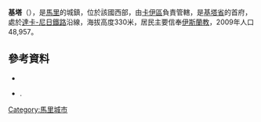 '''基塔'''（{{lang-fr|Kita}}），是[[馬里|馬里]]的城鎮，位於該國西部，由[[卡伊區|卡伊區]]負責管轄，是[[基塔省|基塔省]]的首府，處於[[達卡-尼日鐵路|達卡-尼日鐵路]]沿線，海拔高度330米，居民主要信奉[[伊斯蘭教|伊斯蘭教]]，2009年人口48,957。

{{Coord|13|2|20|N|9|29|15|W|display=title}}

==參考資料==
*{{citation
 |url         = http://instat.gov.ml/documentation/kayes.pdf
 |publisher   = République de Mali: Institut National de la Statistique
 |title       = Resultats Provisoires RGPH 2009 (Région de Kayes)
 |language    = fr
 |deadurl     = yes
 |archiveurl  = https://www.webcitation.org/6AnXrhnbD?url=http://instat.gov.ml/documentation/kayes.pdf
 |archivedate = 2012-09-19
 |accessdate  = 2015-07-09
}}
* {{citation | title=Plan de Sécurité Alimentaire Commune Urbaine de Kita 2007-2011 | publisher=Commissariat à la Sécurité Alimentaire, République du Mali, USAID-Mali | year=2006 | url=http://www.aec.msu.edu/fs2/mali_fd_strtgy/plans/kayes/kita/psa_kita_commune.pdf | language=fr | ref=none | deadurl=yes | archiveurl=https://web.archive.org/web/20120917013516/http://www.aec.msu.edu/fs2/mali_fd_strtgy/plans/kayes/kita/psa_kita_commune.pdf | archivedate=2012年9月17日 | df= | accessdate=2015年7月9日 }}.

{{卡伊區}}

[[Category:馬里城市|Category:馬里城市]]


{{Mali-geo-stub}}